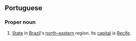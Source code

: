 ==Portuguese==
===Proper noun===
#[[State]] in [[Brazil]]'s [[north-eastern]] region. Its [[capital]] is [[Recife]].